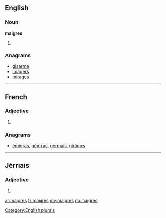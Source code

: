 ==English==

===Noun===
'''maigres'''

# {{plural of|maigre}}

===Anagrams===
* [[gisarme#English|gisarme]]
* [[imagers#English|imagers]]
* [[mirages#English|mirages]]

[[Category:English plurals]]

----

==French==

===Adjective===
{{fr-adj-form|m|f|p}}

# {{form of|plural|maigre|lang=fr}}

===Anagrams===
* [[émigras#French|émigras]], [[gémiras#French|gémiras]], [[germais#French|germais]], [[girâmes#French|girâmes]]

----

==Jèrriais==

===Adjective===
{{roa-jer-adj-form|m|f|p}}

# {{form of|plural form|maigre|lang=roa-jer}}

[[ar:maigres]]
[[fr:maigres]]
[[my:maigres]]
[[no:maigres]]